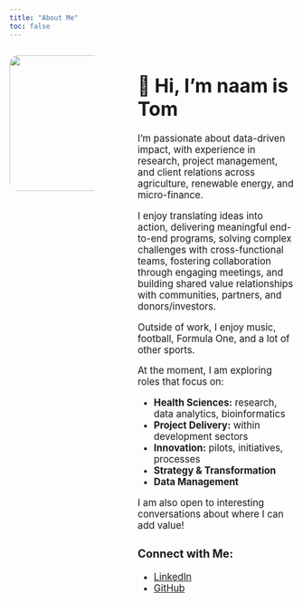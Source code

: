 ```yaml
---
title: "About Me"
toc: false
---
```


::::: {.columns}

:::: {.column width="35%"}

<img src="images/tompassport.jpg" style="width: 25vw; border-radius: 15px; transition: transform 0.3s ease;" onmouseover="this.style.transform='scale(1.02)'" onmouseout="this.style.transform='scale(1)'">

::::

:::: {.column width="5%"}

::::

:::: {.column width="60%"}

<big>

# 👋 Hi, I'm naam is Tom

I'm passionate about data-driven impact, with experience in research, project management, and client relations across agriculture, renewable energy, and micro-finance.

I enjoy translating ideas into action, delivering meaningful end-to-end programs, solving complex challenges with cross-functional teams, fostering collaboration through engaging meetings, and building shared value relationships with communities, partners, and donors/investors.

Outside of work, I enjoy music, football, Formula One, and a lot of other sports.

At the moment, I am exploring roles that focus on:

- **Health Sciences:** research, data analytics, bioinformatics
- **Project Delivery:** within development sectors
- **Innovation:** pilots, initiatives, processes
- **Strategy & Transformation**
- **Data Management**

I am also open to interesting conversations about where I can add value!

### Connect with Me:
- [LinkedIn](https://www.linkedin.com/in/tom-wellard-nangosyah-044435a1/)
- [GitHub](https://github.com/nangosyah)

</big>

::::

:::::
